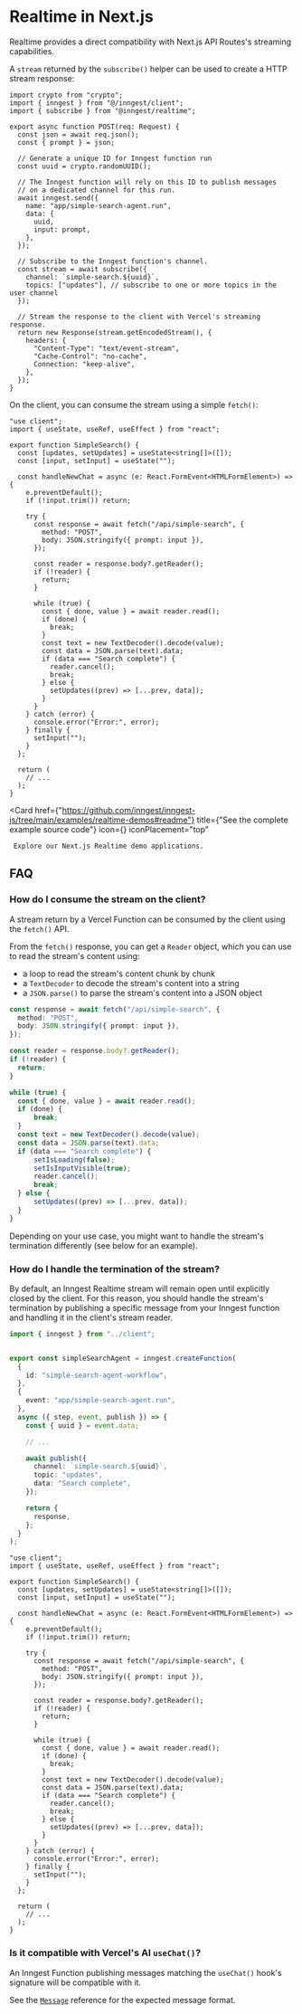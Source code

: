 

# Realtime in Next.js

Realtime provides a direct compatibility with Next.js API Routes's streaming capabilities.

A `stream` returned by the `subscribe()` helper can be used to create a HTTP stream response:

```tsx {{ filename: "app/api/simple-search/route.ts" }}
import crypto from "crypto";
import { inngest } from "@/inngest/client";
import { subscribe } from "@inngest/realtime";

export async function POST(req: Request) {
  const json = await req.json();
  const { prompt } = json;

  // Generate a unique ID for Inngest function run
  const uuid = crypto.randomUUID();

  // The Inngest function will rely on this ID to publish messages
  // on a dedicated channel for this run.
  await inngest.send({
    name: "app/simple-search-agent.run",
    data: {
      uuid,
      input: prompt,
    },
  });

  // Subscribe to the Inngest function's channel.
  const stream = await subscribe({
    channel: `simple-search.${uuid}`,
    topics: ["updates"], // subscribe to one or more topics in the user channel
  });

  // Stream the response to the client with Vercel's streaming response.
  return new Response(stream.getEncodedStream(), {
    headers: {
      "Content-Type": "text/event-stream",
      "Cache-Control": "no-cache",
      Connection: "keep-alive",
    },
  });
}
```

On the client, you can consume the stream using a simple `fetch()`:

```tsx {{ filename: "app/components/Chat.tsx" }}
"use client";
import { useState, useRef, useEffect } from "react";

export function SimpleSearch() {
  const [updates, setUpdates] = useState<string[]>([]);
  const [input, setInput] = useState("");

  const handleNewChat = async (e: React.FormEvent<HTMLFormElement>) => {
    e.preventDefault();
    if (!input.trim()) return;

    try {
      const response = await fetch("/api/simple-search", {
        method: "POST",
        body: JSON.stringify({ prompt: input }),
      });

      const reader = response.body?.getReader();
      if (!reader) {
        return;
      }

      while (true) {
        const { done, value } = await reader.read();
        if (done) {
          break;
        }
        const text = new TextDecoder().decode(value);
        const data = JSON.parse(text).data;
        if (data === "Search complete") {
          reader.cancel();
          break;
        } else {
          setUpdates((prev) => [...prev, data]);
        }
      }
    } catch (error) {
      console.error("Error:", error);
    } finally {
      setInput("");
    }
  };

  return (
    // ...
  );
}
```


<CardGroup cols={1}>

  <Card
    href={"https://github.com/inngest/inngest-js/tree/main/examples/realtime-demos#readme"}
    title={"See the complete example source code"}
    icon={<RiGithubFill className="text-basis h-8 w-8"/>}
    iconPlacement="top"
  >
     Explore our Next.js Realtime demo applications.
  </Card>

</CardGroup>


## FAQ

### How do I consume the stream on the client?
A stream return by a Vercel Function can be consumed by the client using the `fetch()` API.

From the `fetch()` response, you can get a `Reader` object, which you can use to read the stream's content using:
- a loop to read the stream's content chunk by chunk
- a `TextDecoder` to decode the stream's content into a string
- a `JSON.parse()` to parse the stream's content into a JSON object

```ts
const response = await fetch("/api/simple-search", {
  method: "POST",
  body: JSON.stringify({ prompt: input }),
});

const reader = response.body?.getReader();
if (!reader) {
  return;
}

while (true) {
  const { done, value } = await reader.read();
  if (done) {
      break;
  }
  const text = new TextDecoder().decode(value);
  const data = JSON.parse(text).data;
  if (data === "Search complete") {
      setIsLoading(false);
      setIsInputVisible(true);
      reader.cancel();
      break;
  } else {
      setUpdates((prev) => [...prev, data]);
  }
}
```

Depending on your use case, you might want to handle the stream's termination differently (see below for an example).

### How do I handle the termination of the stream?

By default, an Inngest Realtime stream will remain open until explicitly closed by the client.
For this reason, you should handle the stream's termination by publishing a specific message from your Inngest function and handling it in the client's stream reader.

```ts {{ filename: "app/inngest/functions/streaming-workflow.ts" }}
import { inngest } from "../client";


export const simpleSearchAgent = inngest.createFunction(
  {
    id: "simple-search-agent-workflow",
  },
  {
    event: "app/simple-search-agent.run",
  },
  async ({ step, event, publish }) => {
    const { uuid } = event.data;

    // ...

    await publish({
      channel: `simple-search.${uuid}`,
      topic: "updates",
      data: "Search complete",
    });

    return {
      response,
    };
  }
);

```

```tsx {{ filename: "app/components/Chat.tsx" }}
"use client";
import { useState, useRef, useEffect } from "react";

export function SimpleSearch() {
  const [updates, setUpdates] = useState<string[]>([]);
  const [input, setInput] = useState("");

  const handleNewChat = async (e: React.FormEvent<HTMLFormElement>) => {
    e.preventDefault();
    if (!input.trim()) return;

    try {
      const response = await fetch("/api/simple-search", {
        method: "POST",
        body: JSON.stringify({ prompt: input }),
      });

      const reader = response.body?.getReader();
      if (!reader) {
        return;
      }

      while (true) {
        const { done, value } = await reader.read();
        if (done) {
          break;
        }
        const text = new TextDecoder().decode(value);
        const data = JSON.parse(text).data;
        if (data === "Search complete") {
          reader.cancel();
          break;
        } else {
          setUpdates((prev) => [...prev, data]);
        }
      }
    } catch (error) {
      console.error("Error:", error);
    } finally {
      setInput("");
    }
  };

  return (
    // ...
  );
}
```


### Is it compatible with Vercel's AI `useChat()`?

An Inngest Function publishing messages matching the `useChat()` hook's signature will be compatible with it.

See the [`Message`](https://sdk.vercel.ai/docs/reference/ai-sdk-ui/use-chat#messages) reference for the expected message format.